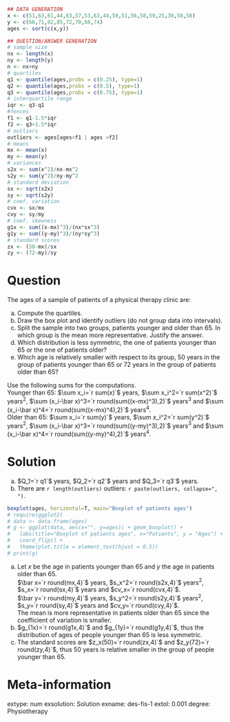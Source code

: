 
```r
## DATA GENERATION
x <- c(51,63,61,44,63,57,53,63,44,59,51,56,58,59,25,30,58,58)
y <- c(66,71,82,85,72,70,68,74)
ages <- sort(c(x,y))

## QUESTION/ANSWER GENERATION
# sample size
nx <- length(x)
ny <- length(y)
n <- nx+ny
# quartiles
q1 <- quantile(ages,probs = c(0.25), type=1)
q2 <- quantile(ages,probs = c(0.5), type=1)
q3 <- quantile(ages,probs = c(0.75), type=1)
# interquartile range
iqr <- q3-q1
#fences
f1 <- q1-1.5*iqr
f2 <- q3+1.5*iqr
# outliers
outliers <- ages[ages<f1 | ages >f2]
# means
mx <- mean(x)
my <- mean(y)
# variances
s2x <- sum(x^2)/nx-mx^2
s2y <- sum(y^2)/ny-my^2
# standard deviation
sx <- sqrt(s2x)
sy <- sqrt(s2y)
# coef. variation
cvx <- sx/mx
cvy <- sy/my
# coef. skewness
g1x <- sum((x-mx)^3)/(nx*sx^3)
g1y <- sum((y-my)^3)/(ny*sy^3)
# standard scores
zx <- (50-mx)/sx
zy <- (72-my)/sy
```

Question
========
The ages of a sample of patients of a physical therapy clinic are:

\begin{center}
```r
cat(paste(as.character(ages), collapse=", "))
```
\end{center}

a. Compute the quartiles.
a. Draw the box plot and identify outliers (do not group data into intervals).
a. Split the sample into two groups, patients younger and older than 65.
In which group is the mean more representative.
Justify the answer.
a. Which distribution is less symmetric, the one of patients younger than 65 or the one of patients older?
a. Which age is relatively smaller with respect to its group, 50 years in the group of patients younger than 65 or 72 years in the group of patients older than 65?

Use the following sums for the computations.  
Younger than 65: $\sum x_i=`r sum(x)`$ years, $\sum x_i^2=`r sum(x^2)`$ years$^2$, $\sum (x_i-\bar x)^3=`r round(sum((x-mx)^3),2)`$ years$^3$ and $\sum (x_i-\bar x)^4=`r round(sum((x-mx)^4),2)`$ years$^4$.  
Older than 65: $\sum x_i=`r sum(y)`$ years, $\sum x_i^2=`r sum(y^2)`$ years$^2$, $\sum (x_i-\bar x)^3=`r round(sum((y-my)^3),2)`$ years$^3$ and $\sum (x_i-\bar x)^4=`r round(sum((y-my)^4),2)`$ years$^4$.

Solution
========
a. $Q_1=`r q1`$ years, $Q_2=`r q2`$ years and $Q_3=`r q3`$ years.
a. There are `r length(outliers)` outliers: `r paste(outliers, collapse=", ")`.
```r
boxplot(ages, horizontal=T, main="Boxplot of patients ages")
# require(ggplot2)
# data <- data.frame(ages)
# g <- ggplot(data, aes(x="", y=ages)) + geom_boxplot() + 
#   labs(title="Boxplot of patients ages", x="Patients", y = "Ages") + 
#   coord_flip() + 
#   theme(plot.title = element_text(hjust = 0.5))
# print(g)
```
a. Let $x$ be the age in patients younger than 65 and $y$ the age in patients older than 65.  
$\bar x=`r round(mx,4)`$ years, $s_x^2=`r round(s2x,4)`$ years$^2$, $s_x=`r round(sx,4)`$ years and $cv_x=`r round(cvx,4)`$.  
$\bar y=`r round(my,4)`$ years, $s_y^2=`r round(s2y,4)`$ years$^2$, $s_y=`r round(sy,4)`$ years and $cv_y=`r round(cvy,4)`$.  
The mean is more representative in patients older than 65 since the coefficient of variation is smaller. 
a. $g_{1x}=`r round(g1x,4)`$ and $g_{1y}=`r round(g1y,4)`$, thus the distribution of ages of people younger than 65 is less symmetric.
a. The standard scores are $z_x(50)=`r round(zx,4)`$ and $z_y(72)=`r round(zy,4)`$, thus 50 years is relative smaller in the group of people younger than 65.

Meta-information 
================
extype: num
exsolution: Solution
exname: des-fis-1
extol: 0.001
degree: Physiotherapy
 
